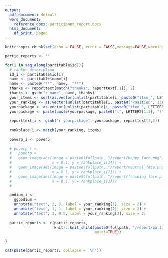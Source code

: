 ```yaml
---
output:
  pdf_document: default
  word_document:
    reference_docx: participant_report.docx
  html_document:
    df_print: paged
---
```

```r
knitr::opts_chunk$set(echo = FALSE, error = FALSE,message=FALSE,warning = FALSE)
```

```r
partic_reports <- ""

for(i in seq_along(partitable$id)){
  # ranker description
  id_i <- partitable$id[i]
  name <- partitable$name[i]
  name <- paste0("**", name,  "**")
  thanks <- reporttext[match("thanks", reporttext[,1]), 2]
  thanks <- gsub("r name", name, thanks)
  your_items <- sort(as.vector(unlist(partitable[i, paste0("item_", LETTERS[1:ncomp])])))
  your_ranking <- as.vector(unlist(partitable[i, paste0("Position", 1:ncomp)]))
  yourpackage <- as.vector(unlist(partitable[i, paste0("item_", LETTERS[1:3])]))
  yourpackage <- paste(paste(yourpackage, paste0("(", LETTERS[1:3], ")")), collapse = ", ")
  
  reporttext_i <- gsub("r yourpackage", yourpackage, reporttext[3,2])
  
  rankplace_i <- match(your_ranking, items)
  
  poverp_i <- poverp
  
  # poverp_i <- 
  #   poverp + 
  #   geom_image(aes(image = paste0(fullpath, "/report/happy_face.png"), 
  #                  x = 0.1, y = rankplace_i[1])) +
  #   geom_image(aes(image = paste0(fullpath, "/report/neutral_face.png"),
  #                  x = 0.1, y = rankplace_i[2])) + 
  #   geom_image(aes(image = paste0(fullpath, "/report/frowning_face.png"), 
  #                  x = 0.1, y = rankplace_i[3]))
  # 

  podium_i <- 
    ggpodium +
    annotate("text", 2, 2, label = your_ranking[1], size = 2) +
    annotate("text", 1, 1, label = your_ranking[2], size = 2) +
    annotate("text", 3, 0.5, label = your_ranking[3], size = 2)
  
  partic_reports <- c(partic_reports,
                      knitr::knit_child(paste0(fullpath, "/report/participant_report.Rmd"), 
                                        quiet=TRUE))
  
}
```

```r
cat(paste(partic_reports, collapse = '\n'))
```


